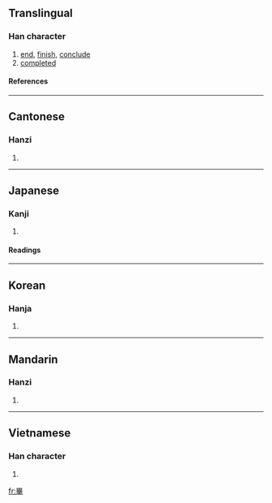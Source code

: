 {{see|毕}}

==Translingual==
===Han character===
{{Han char|rn=102|rad=田|as=06|sn=11|four=6050<sub>7</sub>|canj=田廿十 (WTJ)}}
# [[end]], [[finish]], [[conclude]]
# [[completed]]
====References====
{{Han ref|kx=0761.210|dkj=21829|dj=1171.130|hdz=42535.090|uh=7562|ud=30050|bh=B2A6|bd=45734}}
----
==Cantonese==
===Hanzi===
{{yue-hanzi|jyut=|y=bat1}}
# {{defn|Cantonese}}
----
==Japanese==
===Kanji===
{{ja-kanji|grade=|rs=田06}}
# {{defn|Japanese}} 
====Readings====
{{ja-readings|on=[[ひつ]] (hitsu)|kun=[[あみ]] (ami), [[おわる]] (owaru), [[ことごとく]] (kotogotoku)}}
----
==Korean==
===Hanja===
{{ko-hanja|hangeul=필|eumhun=|rv=pil|mr=p'il|y=phil}}
# {{defn|Korean}}
----
==Mandarin==
===Hanzi===
{{cmn-hanzi|sim=毕|pin=[[bì]] (bi4)|wg=pi<sup>4</sup>}}
# {{defn|Mandarin}}
----
==Vietnamese==
===Han character===
{{vi-hantu|đứt}}
# {{defn|Vietnamese}}

[[fr:畢]]